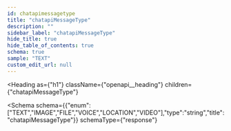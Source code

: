 ```yaml
---
id: chatapimessagetype
title: "chatapiMessageType"
description: ""
sidebar_label: "chatapiMessageType"
hide_title: true
hide_table_of_contents: true
schema: true
sample: "TEXT"
custom_edit_url: null
---
```



<Heading
  as={"h1"}
  className={"openapi__heading"}
  children={"chatapiMessageType"}
>
</Heading>





<Schema
  schema={{"enum":["TEXT","IMAGE","FILE","VOICE","LOCATION","VIDEO"],"type":"string","title":"chatapiMessageType"}}
  schemaType={"response"}
>
  
</Schema>
            
